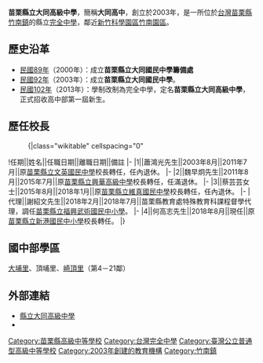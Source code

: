 {{otheruses|大同高中}}
{{Infobox School
| name = 苗栗縣立大同高級中學
| other_name = Miaoli County Datung Senior High School
| image = [[File:Datung_Junior_Senior_High_School_Logo.png|250px]]
| motto = 
| established = 2003年
| type = 縣立[[完全中學|完全中學]]
| religion = 
| affiliation = 
| district = [[苗栗縣|苗栗縣]][[竹南鎮|竹南鎮]]
| grades = 高中部三年制<br />國中部三年制
| founder = 
| president = 
| principal = 何高志
| dean = 
| college = 
| house = 
| sc = 
| cs = 
| free_label2 = 
| free_text2 = 
| faculty = 
| staff = 
| students = 
| athletics = 
| conference = 
| colors = 
| mascot = 
| magazine = 
| free_label = 
| free_text = 
| free_label3 = 
| free_text3 = 
| address = {{flagicon|TWN}}[[苗栗縣|苗栗縣]][[竹南鎮|竹南鎮]]公義路890號
| telephone = +886-037-580-566
| fax = +886-037-580-827
| mail = 
| website = [https://dtsh.mlc.edu.tw/Home/ dtsh.mlc.edu.tw]
}}

'''苗栗縣立大同高級中學'''，簡稱'''大同高中'''，創立於2003年，是一所位於[[台灣|台灣]][[苗栗縣|苗栗縣]][[竹南鎮|竹南鎮]]的縣立[[完全中學|完全中學]]，鄰近[[新竹科學園區|新竹科學園區竹南園區]]。

==歷史沿革==
*[[民國89年|民國89年]]（2000年）：成立'''苗栗縣立大同國民中學籌備處'''
*[[民國92年|民國92年]]（2003年）：成立'''苗栗縣立大同國民中學'''。
*[[民國102年|民國102年]]（2013年）：學制改制為完全中學，定名'''苗栗縣立大同高級中學'''，正式招收高中部第一屆新生。

==歷任校長==
<!--原任校名以任職時校名為主，不需要更為現今名稱-->
:{|class="wikitable" cellspacing="0"
!任期||姓名||任職日期||離職日期||備註
|-
|1||蕭鴻光先生||2003年8月||2011年7月||原[[苗栗縣立文英國民中學|苗栗縣立文英國民中學]]校長轉任，任內退休。
|-
|2||魏早炯先生||2011年8月||2015年7月||原[[苗栗縣立興華高級中學|苗栗縣立興華高級中學]]校長轉任，任滿退休。
|-
|3||蔡芸芸女士||2015年8月||2018年1月||原[[苗栗縣立維真國民中學|苗栗縣立維真國民中學]]校長轉任，任內退休。
|-
|代理||謝紹文先生||2018年2月||2018年7月||苗栗縣教育處特殊教育科課程督學代理，調任[[苗栗縣立福興武術國民中小學|苗栗縣立福興武術國民中小學]]。
|-
|4||何高志先生||2018年8月||現任||原[[苗栗縣立新港國民中小學|苗栗縣立新港國民中小學]]校長轉任。
|}

==國中部學區==
[[大埔里_(苗栗縣)|大埔里]]、頂埔里、[[崎頂里_(苗栗縣)|崎頂里]]（第4－21鄰）

==外部連結==
*[https://dtsh.mlc.edu.tw/Home/ 縣立大同高級中學]
*{{facebook|苗栗縣立大同高級中學-1367294939977545|苗栗縣立大同高級中學}}

{{臺灣教育小作品}}
{{苗栗縣高級中等學校}}
[[Category:苗栗縣高級中等學校|Category:苗栗縣高級中等學校]]
[[Category:台灣完全中學|Category:台灣完全中學]]
[[Category:臺灣公立普通型高級中等學校|Category:臺灣公立普通型高級中等學校]]
[[Category:2003年創建的教育機構|Category:2003年創建的教育機構]]
[[Category:竹南鎮|Category:竹南鎮]]